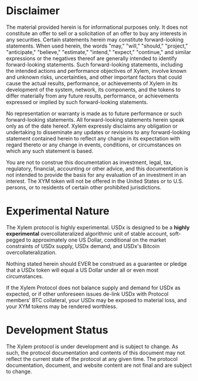 # Disclaimer

The material provided herein is for informational purposes only. It does not constitute an offer to sell or a solicitation of an offer to buy any interests in any securities. Certain statements herein may constitute forward-looking statements. When used herein, the words "may," "will," "should," "project," "anticipate," "believe," "estimate," "intend," "expect," "continue," and similar expressions or the negatives thereof are generally intended to identify forward-looking statements. Such forward-looking statements, including the intended actions and performance objectives of Xylem, involve known and unknown risks, uncertainties, and other important factors that could cause the actual results, performance, or achievements of Xylem in its development of the system, network, its components, and the tokens to differ materially from any future results, performance, or achievements expressed or implied by such forward-looking statements. 

No representation or warranty is made as to future performance or such forward-looking statements. All forward-looking statements herein speak only as of the date hereof. Xylem expressly disclaims any obligation or undertaking to disseminate any updates or revisions to any forward-looking statement contained herein to reflect any change in its expectation with regard thereto or any change in events, conditions, or circumstances on which any such statement is based.

You are not to construe this documentation as investment, legal, tax, regulatory, financial, accounting or other advice, and this documentation is not intended to provide the basis for any evaluation of an investment in an interest. The XYM token will not be offered in the United States or to U.S. persons, or to residents of certain other prohibited jurisdictions.

# Experimental Nature

The Xylem protocol is highly experimental. USDx is designed to be a **highly experimental** overcollateralized algorithmic unit of stable account, soft-pegged to approximately one US Dollar, conditional on the market constraints of USDx supply, USDx demand, and USDx's Bitcoin overcollateralization. 

Nothing stated herein should EVER be construed as a guarantee or pledge that a USDx token will equal a US Dollar under all or even most circumstances. 

If the Xylem Protocol does not balance supply and demand for USDx as expected, or if other unforeseen issues de-link USDx with Protocol members' BTC collateral, your USDx may be exposed to material loss, and your XYM tokens may be rendered worthless.

# Development Status

The Xylem protocol is under development and is subject to change. As such, the protocol documentation and contents of this document may not reflect the current state of the protocol at any given time. The protocol documentation, document, and website content are not final and are subject to change. 
